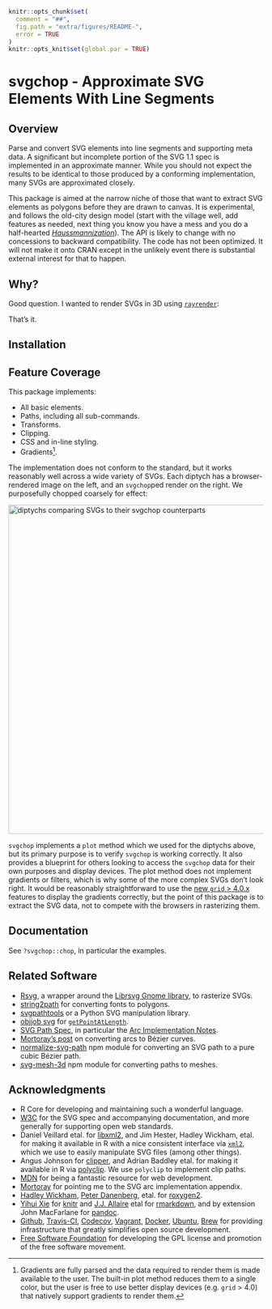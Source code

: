 <!-- README.md is generated from README.Rmd. Please edit that file

library(rmarkdown)
render('README.Rmd', output_format=md_document())
# render('README.Rmd', output_format=html_vignette())
-->
```r
knitr::opts_chunk$set(
  comment = "##",
  fig.path = "extra/figures/README-",
  error = TRUE
)
knitr::opts_knit$set(global.par = TRUE)
```
# svgchop - Approximate SVG Elements With Line Segments

## Overview

Parse and convert SVG elements into line segments and supporting meta data.  A
significant but incomplete portion of the SVG 1.1 spec is implemented in an
approximate manner.  While you should not expect the results to be identical to
those produced by a conforming implementation, many SVGs are approximated
closely.

This package is aimed at the narrow niche of those that want to extract SVG
elements as polygons before they are drawn to canvas.  It is experimental, and
follows the old-city design model (start with the village well, add features as
needed, next thing you know you have a mess and you do a half-hearted
[_Haussmannization_][2]).  The API is likely to change with no concessions to
backward compatibility.   The code has not been optimized.  It will not make it
onto CRAN except in the unlikely event there is substantial external interest
for that to happen.

## Why?

Good question.  I wanted to render SVGs in 3D using [`rayrender`]():


That's it.

## Installation


## Feature Coverage

This package implements:

* All basic elements.
* Paths, including all sub-commands.
* Transforms.
* Clipping.
* CSS and in-line styling.
* Gradients[^gradients].

The implementation does not conform to the standard, but it works reasonably
well across a wide variety of SVGs.  Each diptych has a browser-rendered image
on the left, and an `svgchop`ped render on the right.  We purposefully chopped
coarsely for effect:

<a href=extra/gallery.png style='text-decoration: none; color: inherit;'>
<img
  src=extra/gallery.png style='width: 650px;' 
  alt="diptychs comparing SVGs to their svgchop counterparts"
>
</a>

`svgchop` implements a `plot` method which we used for the diptychs above, but
its primary purpose is to verify `svgchop` is working correctly.  It also
provides a blueprint for others looking to access the `svgchop` data for their
own purposes and display devices.  The plot method does not implement gradients
or filters, which is why some of the more complex SVGs don't look right.  It
would be reasonably straightforward to use the [new `grid` > 4.0.x][1] features
to display the gradients correctly, but the point of this package is to extract
the SVG data, not to compete with the browsers in rasterizing them.

## Documentation

See `?svgchop::chop`, in particular the examples.

## Related Software

* [Rsvg](https://cran.r-project.org/package=rsvg), a wrapper around the [Librsvg
  Gnome library](https://developer.gnome.org/rsvg/), to rasterize SVGs.
* [string2path](https://github.com/yutannihilation/string2path) for converting
  fonts to polygons.
* [svgpathtools](https://github.com/mathandy/svgpathtools) or a Python SVG
  manipulation library.
* [objjob svg](http://objjob.phrogz.net/svg/hierarchy) for
  [`getPointAtLength`](http://phrogz.net/svg/convert_path_to_polygon.xhtml).
* [SVG Path Spec](https://www.w3.org/TR/SVG/paths.html), in particular the [Arc
  Implementation Notes](https://www.w3.org/TR/SVG11/implnote.html#ArcImplementationNotes).
* [Mortoray's
  post](https://mortoray.com/2017/02/16/rendering-an-svg-elliptical-arc-as-bezier-curves/)
  on converting arcs to Bézier curves.
* [normalize-svg-path](https://github.com/jkroso/normalize-svg-path) npm module
  for converting an SVG path to a pure cubic Bézier path.
* [svg-mesh-3d](https://github.com/mattdesl/svg-mesh-3d) npm module for
  converting paths to meshes.

## Acknowledgments

* R Core for developing and maintaining such a wonderful language.
* [W3C](https://www.w3.org/) for the SVG spec and accompanying documentation,
  and more generally for supporting open web standards.
* Daniel Veillard etal. for [libxml2](http://www.xmlsoft.org/), and Jim Hester,
  Hadley Wickham, etal.  for making it available in R with a nice consistent
  interface via [`xml2`](https://cran.r-project.org/package=xml2), which we use
  to easily manipulate SVG files (among other things).
* Angus Johnson for [clipper](http://angusj.com/delphi/clipper.php), and Adrian
  Baddley etal. for making it available in R via
  [polyclip](https://cran.r-project.org/package=polyclip).  We use `polyclip` to
  implement clip paths.
* [MDN](https://developer.mozilla.org/en-US/) for being a fantastic resource for
  web development.
* [Mortoray](https://twitter.com/edaqa) for pointing me to the SVG arc
  implementation appendix.
* [Hadley Wickham](https://github.com/hadley/), [Peter
  Danenberg](https://github.com/klutometis), etal. for
  [roxygen2](https://cran.r-project.org/package=roxygen2).
* [Yihui Xie](https://github.com/yihui) for
  [knitr](https://cran.r-project.org/package=knitr) and  [J.J.
  Allaire](https://github.com/jjallaire) etal for
  [rmarkdown](https://cran.r-project.org/package=rmarkdown), and by extension
  John MacFarlane for [pandoc](http://pandoc.org/).
* [Github](https://github.com/), [Travis-CI](https://travis-ci.org/),
  [Codecov](https://codecov.io/), [Vagrant](https://www.vagrantup.com/),
  [Docker](https://www.docker.com/), [Ubuntu](https://www.ubuntu.com/),
  [Brew](https://brew.sh/) for providing infrastructure that greatly simplifies
  open source development.
* [Free Software Foundation](http://fsf.org/) for developing the GPL license and
  promotion of the free software movement.

[1]: https://developer.r-project.org/Blog/public/2020/07/15/new-features-in-the-r-graphics-engine/index.html
[2]: https://en.wikipedia.org/wiki/Haussmann%27s_renovation_of_Paris


[^gradients]: Gradients are fully parsed and the data required to render them is
  made available to the user.  The built-in plot method reduces them to a single
  color, but the user is free to use better display devices (e.g. `grid` > 4.0)
  that natively support gradients to render them.

